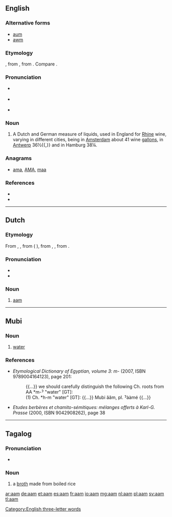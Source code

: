 {{also|AAM|Aam}}
==English==

===Alternative forms===
* [[aum]]
* [[awm]]

===Etymology===
{{borrowing|nl|aam|lang=en}}, from {{etyl|LL.|en}} {{term|lang=la|ama}}, from {{etyl|grc|en}} {{term|ἄμη||bucket|lang=grc}}. Compare {{etyl|la|-}} {{term|hama||water bucket|lang=la}}.

===Pronunciation===
* {{a|RP}} {{IPA|/ɑːm/|/ɔːm/|lang=en}}
* {{a|US}} {{IPA|/ɑm/|/ɔm/|lang=en}}
* {{rhymes|ɑːm|ɔːm|lang=en}}

===Noun===
{{en-noun}}

# {{context|historical|lang=en}} A Dutch and German measure of liquids, used in England for [[Rhine]] wine, varying in different cities, being in [[Amsterdam]] about 41 wine [[gallons]], in [[Antwerp]] 36½{{,}} and in Hamburg 38¼. {{defdate|first attested around 1350 to 1470}}

===Anagrams===
* [[ama#English|ama]], [[AMA#English|AMA]], [[maa#English|maa]]

===References===
* {{R:SOED5|page=1}}
* {{R:Webster 1913}}

[[Category:English three-letter words]]

----

==Dutch==

===Etymology===
From {{etyl|dum|nl}} {{m|dum|ame}}, {{m|dum|aem}}, from {{etyl|LL.|nl}} {{m|la|ama}} ({{etyl|la|-}} {{m|la|hama}}), from {{etyl|grc|nl}} {{m|grc|ἄμη||bucket}}, {{m|grc|ἀμάω||to gather, harvest}}, from {{etyl|ine-pro|-}} {{m|ine-pro|*sem-||together}}.

===Pronunciation===
* {{IPA|lang=nl|/aːm/}}
* {{audio|Nl-aam.ogg|Audio|lang=nl}}

===Noun===
{{nl-noun|n|-en|-}}

# [[#English|aam]]

----

==Mubi==

===Noun===
{{head|mub|noun|head=ăăm|plural|[[aame|ˀààmé]]}}

# [[water]]

===References===
* ''Etymological Dictionary of Egyptian, volume 3: m-'' (2007, ISBN 9789004164123), page 201:
*: {{...}} we should carefully distinguish the following Ch. roots from AA *m-ˀ "water" [GT]:
*: (1) Ch. *h-m "water" [GT]: {{...}} Mubi ăăm, pl. ˀààmé {{...}}
* ''Etudes berbères et chamito-sémitiques: mélanges offerts à Karl-G. Prasse'' (2000, ISBN 9042908262), page 38

----

==Tagalog==

===Pronunciation===
* {{IPA|/aˈam/|lang=tl}}

===Noun===
{{tl-noun}}

# a [[broth]] made from boiled rice
#: {{usex|Bigyan mo ng '''aam''' ang bata.|lang=tl|translation=Give the child some rice broth.}}

[[ar:aam]]
[[de:aam]]
[[et:aam]]
[[es:aam]]
[[fr:aam]]
[[io:aam]]
[[mg:aam]]
[[nl:aam]]
[[pl:aam]]
[[sv:aam]]
[[tl:aam]]